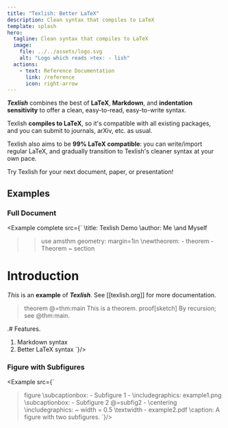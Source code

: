 ```yaml
---
title: "Texlish: Better LaTeX"
description: Clean syntax that compiles to LaTeX
template: splash
hero:
  tagline: Clean syntax that compiles to LaTeX
  image:
    file: ../../assets/logo.svg
    alt: "Logo which reads >tex: - lish"
  actions:
    - text: Reference Documentation
      link: /reference
      icon: right-arrow
---
```


***Texlish*** combines the best of
**LaTeX**, **Markdown**, and **indentation sensitivity**
to offer a clean, easy-to-read, easy-to-write syntax.

Texlish **compiles to LaTeX**, so it's compatible with
all existing packages, and you can submit to journals, arXiv, etc. as usual.

Texlish also aims to be **99% LaTeX compatible**:
you can write/import regular LaTeX,
and gradually transition to Texlish's cleaner syntax at your own pace.

Try Texlish for your next document, paper, or presentation!

## Examples

### Full Document

<Example complete src={`
  \\title: Texlish Demo
  \\author: Me
    \\and Myself

  >>use
    amsthm
    geometry: margin=1in
  \\newtheorem:
    - theorem
    - Theorem
    ~ section




  # Introduction
  *This* is an **example** of ***Texlish***.
  See [[texlish.org]] for more documentation.

  > theorem @=thm:main
    This is a theorem.
  > proof[sketch]
    By recursion; see @thm:main.



  .# Features.
  1. Markdown syntax
  2. Better LaTeX syntax
`}/>

### Figure with Subfigures

<Example src={`
  > figure
    \\subcaptionbox:
      - Subfigure 1
      - \\includegraphics: example1.png
    \\subcaptionbox:
      - Subfigure 2
        @=subfig2
      - \\centering
        \\includegraphics:
          ~ width = 0.5 \\textwidth
          - example2.pdf
    \\caption: A figure with two subfigures.
`}/>
